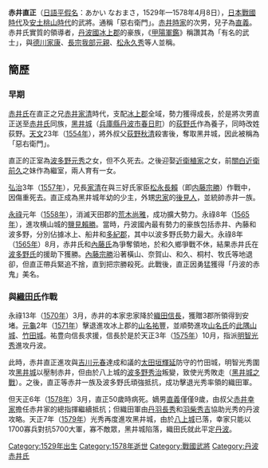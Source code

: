 {{unreferenced|time=2017-02-06T06:23:47+00:00}}
'''赤井直正'''（[[日語|日語]][[平假名|平假名]]：あかい なおまさ，1529年—1578年4月8日），[[日本戰國時代|日本戰國時代]]及[[安土桃山時代|安土桃山時代]]的武將。通稱「惡右衛門」。[[赤井時家|赤井時家]]的次男，兒子為[[赤井直义|直義]]。赤井氏實質的領導者，[[丹波國|丹波國]][[冰上郡|冰上郡]]的豪族，《[[甲陽軍鑑|甲陽軍鑑]]》稱讚其為「有名的武士」，與[[德川家康|德川家康]]、[[長宗我部元親|長宗我部元親]]、[[松永久秀|松永久秀]]等人並稱。

== 簡歷 ==
=== 早期 ===
[[赤井氏|赤井氏]]在直正之兄[[赤井家清|赤井家清]]時代，支配[[冰上郡|冰上郡]]全域，勢力獲得成長，於是將次男直正送至[[赤井氏|赤井氏]]同族，[[黑井城|黑井城]]（[[兵庫縣|兵庫縣]][[丹波市|丹波市]][[春日町_(兵庫縣)|春日町]]）的[[荻野氏|荻野氏]]作為養子，同時改姓荻野。[[天文_(年號)|天文]]23年（[[1554年|1554年]]），將外叔父[[荻野秋清|荻野秋清]]殺害後，奪取黑井城，因此被稱為「惡右衛門」。

直正的正室為[[波多野元秀|波多野元秀]]之女，但不久死去。之後迎娶[[近衛稙家|近衛稙家]]之女，前[[關白|關白]][[近衛前久|近衛前久]]之妹作為繼室，兩人育有一女。

[[弘治_(日本)|弘治]]3年（[[1557年|1557年]]），兄長[[赤井家清|家清]]在與三好氏家臣[[松永長賴|松永長賴]]（即[[内藤宗勝|内藤宗勝]]）作戰中，因傷重死去。直正成為黑井城年幼的少主，外甥[[赤井忠家|忠家]]的[[後見人|後見人]]，並統帥赤井一族。

[[永祿|永祿]]元年（[[1558年|1558年]]），消滅天田郡的[[荒木尚雅|荒木尚雅]]，成功擴大勢力。永祿8年（[[1565年|1565年]]），進攻横山城的[[鹽見賴勝|鹽見賴勝]]。當時，丹波國內最有勢力的豪族包括赤井、內藤和波多野，分別佔據冰上、船井和[[多紀郡|多紀郡]]，其中以波多野氏勢力最大。永祿8年（[[1565年|1565年]]）8月，赤井氏和[[內藤氏|內藤氏]]為爭奪領地，於和久鄉爭戰不休，結果赤井氏在[[波多野氏|波多野氏]]的援助下獲勝。[[內藤宗勝|內藤宗勝]]沿著橫山、奈賀山、和久、桐村、牧氏等地退卻，但直正帶兵緊追不捨，直到把宗勝殺死。此戰後，直正因勇猛獲得「丹波的赤鬼」美名。

=== 與[[織田氏|織田氏]]作戰 ===
永祿13年（[[1570年|1570年]]）3月，赤井的本家忠家降於[[織田信長|織田信長]]，獲贈3郡所領得到安堵。[[元龜|元龜]]2年（[[1571年|1571年]]）擊退進攻冰上郡的[[山名祐豐|山名祐豐]]，並順勢進攻[[山名氏|山名氏]]的[[此隅山城|此隅山城]]、[[竹田城|竹田城]]。祐豊向信長求援，信長於是於天正3年（[[1575年|1575年]]）10月，指派[[明智光秀|明智光秀]]進攻丹波。

此時，赤井直正進攻與[[吉川元春|吉川元春]]達成和議的[[太田垣輝延|太田垣輝延]]防守的竹田城，明智光秀圍攻[[黑井城|黑井城]]以壓制赤井，但由於八上城的[[波多野秀治|波多野秀治]]叛變，致使光秀敗走（[[黑井城之戰|黑井城之戰]]）。之後，直正等赤井一族及波多野氏頑強抵抗，成功擊退光秀率領的織田軍。

但天正6年（[[1578年|1578年]]）3月，直正50歲時病死。嫡男[[赤井直义|直義]]僅僅9歲，由叔父[[赤井幸家|赤井幸家]]擔任赤井家的總指揮繼續抵抗；但織田軍由[[丹羽長秀|丹羽長秀]]和[[羽柴秀吉|羽柴秀吉]]協助光秀的丹波攻略。天正7年（[[1579年|1579年]]）光秀再度進攻黑井城，由於[[八上城|八上城]]已落，幸家只能以1700寡兵對抗5700大軍，寡不敵眾，黑井城陷落，織田氏就此平定[[丹波国|丹波]]。

[[Category:1529年出生|Category:1529年出生]]
[[Category:1578年逝世|Category:1578年逝世]]
[[Category:戰國武將|Category:戰國武將]]
[[Category:丹波赤井氏|Category:丹波赤井氏]]